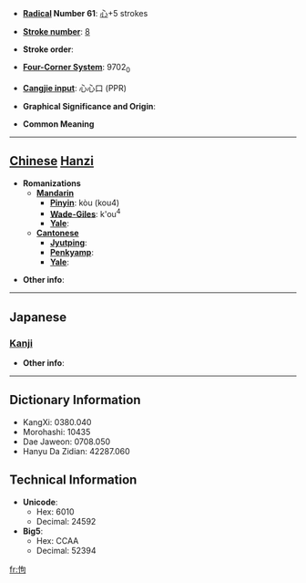 * '''[[Wiktionary:Chinese radical index| Radical]] Number 61''': [[Wiktionary:Chinese radical index 心|心]]+5 strokes

* '''[[Wiktionary:Chinese total strokes index|Stroke number]]''': [[Wiktionary:Chinese total strokes index 8|8]]

* '''Stroke order''': 

* '''[[Wiktionary:Chinese four corner index|Four-Corner System]]''': 9702<sub>0</sub>

* '''[[Wiktionary:Chinese Cangjie index|Cangjie input]]''': 心心口 (PPR)

* '''Graphical Significance and Origin''': 

* '''Common Meaning'''

----

== [[Chinese]] [[Hanzi]] ==

* '''Romanizations'''
** '''[[Mandarin]]'''
*** '''[[Pinyin]]''': kòu (kou4)
*** '''[[Wade-Giles]]''': k'ou<sup>4</sup>
*** '''[[Yale]]''': 
** '''[[Cantonese]]'''
*** '''[[Jyutping]]''':
*** '''[[Penkyamp]]''': 
*** '''[[Yale]]''': 

* '''Other info''': 

----

==Japanese==
===[[Kanji]]===
{{kanji|on readings=[[こう]] (kō), [[く]] (ku), [[こ]] (ko)
|kun readings=[[おろか]] (oroka)
}}

* '''Other info''':  

----

== Dictionary Information ==

* KangXi: 0380.040
* Morohashi: 10435
* Dae Jaweon: 0708.050
* Hanyu Da Zidian: 42287.060

== Technical Information ==

* '''Unicode''':
** Hex: 6010
** Decimal: 24592
* '''Big5''':
** Hex: CCAA
** Decimal: 52394

[[fr:怐]]